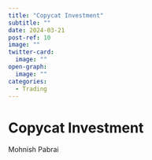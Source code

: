 ```yaml
---
title: "Copycat Investment"
subtitle: ""
date: 2024-03-21
post-ref: 10
image: ""
twitter-card:
  image: ""
open-graph:
  image: ""
categories:
  - Trading
---
```


# Copycat Investment
Mohnish Pabrai